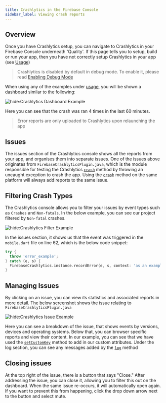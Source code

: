 ```yaml
---
title: Crashlytics in the Firebase Console
sidebar_label: Viewing crash reports
---
```


## Overview

Once you have Crashlytics setup, you can navigate to Crashlytics in your Firebase Console underneath 'Quality'.
If this page tells you to setup, build or run your app, then you have not correctly setup Crashlytics in your app (see [Usage](usage))

> Crashlytics is disabled by default in debug mode. To enable it, please read [Enabling Debug Mode](usage#enabling-debug-mode)

When using any of the examples under [usage](usage), you will be shown a dashboard similar to the following:

![hide:Crashlytics Dashboard Example](crashlytics-example.png)

Here you can see that the crash was ran 4 times in the last 60 minutes.

> Error reports are only uploaded to Crashlytics upon relaunching the app

## Issues

The issues section of the Crashlytics console shows all the reports from your app, and organises them into separate issues.
One of the issues above originates from `FirebaseCrashlyticsPlugin.java`, which is the module responsible for testing the
Crashlytics [`crash`](usage#forcing-a-crash) method by throwing an uncaught exception to crash the app.  Using the [`crash`](usage#forcing-a-crash) method on the same platform
will always add reports to the same issue.

## Filtering Crash Types

The Crashlytics console allows you to filter your issues by event types such as `Crashes` and `Non-fatals`.
In the below example, you can see our project filtered by `Non-fatal` crashes.

![hide:Crashlytics Filter Example](crashlytics-filter.png)

In the issues section, it shows us that the event was triggered in the `mobile.dart` file on line 62, which is the below
code snippet:

```dart highlight={2} title="mobile.dart"
try {
  throw 'error_example';
} catch (e, s) {
  FirebaseCrashlytics.instance.recordError(e, s, context: 'as an example');
}
```

## Managing Issues

By clicking on an issue, you can view its statistics and associated reports in more detail.  The below screenshot shows the
issue relating to `FirebaseCrashlyticsPlugin.java`

![hide:Crashlytics Issue Example](crashlytics-example-detail.png)

Here you can see a breakdown of the issue, that shows events by versions, devices and operating systems.  Below that, you
can browser specific reports and view their content.  In our example, you can see that we have used the [`setCustomKey`](usage#add-custom-keys) method
to add in our custom attributes.  Under the log section, you can see any messages added by the [`log`](usage#add-custom-log-messages') method

## Closing issues

At the top right of the issue, there is a button that says "Close."  After addressing the issue, you can close it, allowing
you to filter this out on the dashboard.  When the same issue re-occurs, it will automatically open again.  If you want to
prevent this from happening, click the drop down arrow next to the button and select mute.


